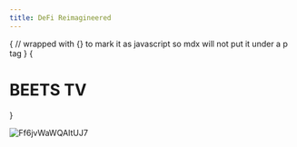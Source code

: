 ```yaml
---
title: DeFi Reimagineered
---
```



{
// wrapped with {} to mark it as javascript so mdx will not put it under a p tag
}
{<h1 className="text-center font-extrabold md:text-5xl mt-8">BEETS TV</h1>}

<Bleed><Features/></Bleed>

![Ff6jvWaWQAItUJ7](https://user-images.githubusercontent.com/109503546/207666610-a6dc44f6-1adc-4cb6-84bf-ea46afd8f2a5.jpeg)
